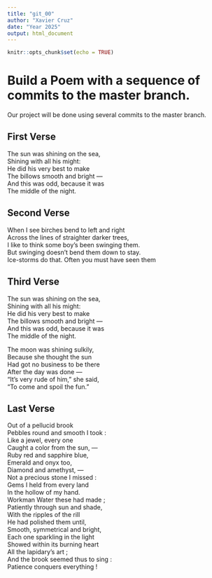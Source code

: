 ```yaml
---
title: "git_00"
author: "Xavier Cruz"
date: "Year 2025"
output: html_document
---
```


```r
knitr::opts_chunk$set(echo = TRUE)
```
# Build a Poem with a sequence of commits to the master branch.
Our project will be done using several commits to the master branch.
<!-- Do not modify or change any text in "!--" bracketed areas such as this --- these are instructions to
you, if you change any of this the git program will notice it and compromise your git merging strategy !-->

## First Verse 
<!--Put the first five lines of a poem by Lewis Carrol in this section!-->
The sun was shining on the sea,  
Shining with all his might:  
He did his very best to make  
The billows smooth and bright —  
And this was odd, because it was  
The middle of the night.  



## Second Verse
<!--Put the first five lines of a poem by Robert Frost here!-->
When I see birches bend to left and right  
Across the lines of straighter darker trees,  
I like to think some boy's been swinging them.  
But swinging doesn't bend them down to stay.  
Ice-storms do that. Often you must have seen them   


## Third Verse
<!--Put the first two verses of The Walrus and the Carpenter here!-->
The sun was shining on the sea,  
Shining with all his might:  
He did his very best to make  
The billows smooth and bright —  
And this was odd, because it was  
The middle of the night.  

The moon was shining sulkily,  
Because she thought the sun  
Had got no business to be there  
After the day was done —  
"It's very rude of him," she said,  
"To come and spoil the fun."  

## Last Verse
<!--Put a short poem of your choice 8-20 lines,here!-->
Out of a pellucid brook  
Pebbles round and smooth I took :  
Like a jewel, every one  
Caught a color from the sun, —  
Ruby red and sapphire blue,  
Emerald and onyx too,  
Diamond and amethyst, —  
Not a precious stone I missed :  
Gems I held from every land  
In the hollow of my hand.  
Workman Water these had made ;  
Patiently through sun and shade,  
With the ripples of the rill  
He had polished them until,  
Smooth, symmetrical and bright,  
Each one sparkling in the light  
Showed within its burning heart  
All the lapidary’s art ;  
And the brook seemed thus to sing :  
Patience conquers everything !  

